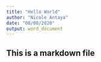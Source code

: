 ```yaml
---
title: "Hello World"
author: "Nicole Antaya"
date: "08/08/2020"
output: word_document
---
```




## This is a markdown file